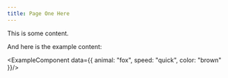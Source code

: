 ```yaml
---
title: Page One Here
---
```


This is some content.

And here is the example content:

<ExampleComponent data={{
animal: "fox",
speed: "quick",
color: "brown"
}}/>
